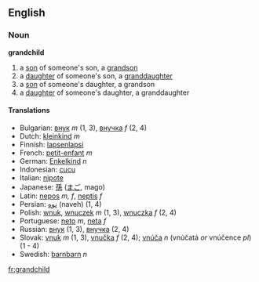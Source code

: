==English==
===Noun===
'''grandchild'''

#a [[son]] of someone's son, a [[grandson]]
#a [[daughter]] of someone's son, a [[granddaughter]]
#a [[son]] of someone's daughter, a grandson
#a [[daughter]] of someone's daughter, a granddaughter

====Translations====
* Bulgarian: [[внук]] ''m'' (1, 3), [[внучка]] ''f'' (2, 4)
*Dutch: [[kleinkind]] ''m''
*Finnish: [[lapsenlapsi]]
*French: [[petit-enfant]] ''m''
*German: [[Enkelkind]] ''n''
*Indonesian: [[cucu]]
*Italian: [[nipote]]
*Japanese: [[孫]] ([[まご]], mago)
*Latin: [[nepos]] ''m, f'', [[neptis]] ''f''
*Persian: [[نوه]] (naveh) (1, 4)
*Polish: [[wnuk]], [[wnuczek]] ''m'' (1, 3), [[wnuczka]] ''f'' (2, 4)
*Portuguese:  [[neto]] ''m'', [[neta]] ''f''
*Russian: [[внук]] (1, 3), [[внучка]] (2, 4)
*Slovak: [[vnuk]] ''m'' (1, 3), [[vnučka]] ''f'' (2, 4); [[vnúča]] ''n'' (vnúčatá ''or'' vnúčence ''pl'') (1 - 4)
*Swedish: [[barnbarn]] ''n''
[[fr:grandchild]]